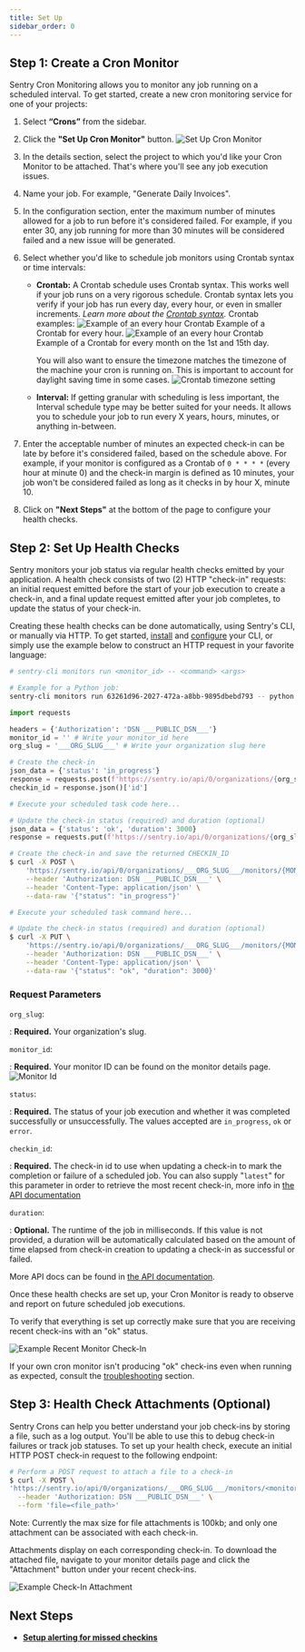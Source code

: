```yaml
---
title: Set Up
sidebar_order: 0
---
```


## Step 1: Create a Cron Monitor

Sentry Cron Monitoring allows you to monitor any job running on a scheduled interval. To get started, create a new cron monitoring service for one of your projects:

1. Select **“Crons”** from the sidebar.

2. Click the **"Set Up Cron Monitor"** button.
   ![Set Up Cron Monitor](cron-setup.png)

3. In the details section, select the project to which you'd like your Cron Monitor to be attached. That's where you'll see any job execution issues.

4. Name your job. For example, "Generate Daily Invoices".

5. In the configuration section, enter the maximum number of minutes allowed for a job to run before it's considered failed. For example, if you enter 30, any job running for more than 30 minutes will be considered failed and a new issue will be generated.

6. Select whether you'd like to schedule job monitors using Crontab syntax or time intervals:

   - **Crontab:** A Crontab schedule uses Crontab syntax. This works well if your job runs on a very rigorous schedule. Crontab syntax lets you verify if your job has run every day, every hour, or even in smaller increments. _Learn more about the [Crontab syntax](https://en.wikipedia.org/wiki/Cron)._ Crontab examples:
     ![Example of an every hour Crontab](cron-setup-crontab-example-1.png)
     Example of a Crontab for every hour.
     ![Example of an every hour Crontab](cron-setup-crontab-example-2.png)
     Example of a Crontab for every month on the 1st and 15th day.

     You will also want to ensure the timezone matches the timezone of the machine your cron is running on. This is important to account for daylight saving time in some cases.
     ![Crontab timezone setting](cron-setup-crontab-timezone.png)

   - **Interval:** If getting granular with scheduling is less important, the Interval schedule type may be better suited for your needs. It allows you to schedule your job to run every X years, hours, minutes, or anything in-between.

7. Enter the acceptable number of minutes an expected check-in can be late by before it's considered failed, based on the schedule above. For example, if your monitor is configured as a Crontab of `0 * * * *` (every hour at minute 0) and the check-in margin is defined as 10 minutes, your job won't be considered failed as long as it checks in by hour X, minute 10.

8. Click on **"Next Steps"** at the bottom of the page to configure your health checks.

## Step 2: Set Up Health Checks

Sentry monitors your job status via regular health checks emitted by your application. A health check consists of two (2) HTTP "check-in" requests: an initial request emitted before the start of your job execution to create a check-in, and a final update request emitted after your job completes, to update the status of your check-in.

Creating these health checks can be done automatically, using Sentry's CLI, or manually via HTTP. To get started, [install](/product/cli/installation) and [configure](/product/cli/configuration) your CLI, or simply use the example below to construct an HTTP request in your favorite language:

```bash {tabTitle: CLI}
# sentry-cli monitors run <monitor_id> -- <command> <args>

# Example for a Python job:
sentry-cli monitors run 63261d96-2027-472a-a8bb-9895dbebd793 -- python path/to/file.py
```

```python
import requests

headers = {'Authorization': 'DSN ___PUBLIC_DSN___'}
monitor_id = '' # Write your monitor_id here
org_slug = '___ORG_SLUG___' # Write your organization slug here

# Create the check-in
json_data = {'status': 'in_progress'}
response = requests.post(f'https://sentry.io/api/0/organizations/{org_slug}/monitors/{monitor_id}/checkins/', headers=headers, json=json_data)
checkin_id = response.json()['id']

# Execute your scheduled task code here...

# Update the check-in status (required) and duration (optional)
json_data = {'status': 'ok', 'duration': 3000}
response = requests.put(f'https://sentry.io/api/0/organizations/{org_slug}/monitors/{monitor_id}/checkins/{checkin_id}/', headers=headers, json=json_data)
```

```bash {tabTitle: curl}
# Create the check-in and save the returned CHECKIN_ID
$ curl -X POST \
    'https://sentry.io/api/0/organizations/___ORG_SLUG___/monitors/{MONITOR_ID}/checkins/' \
    --header 'Authorization: DSN ___PUBLIC_DSN___' \
    --header 'Content-Type: application/json' \
    --data-raw '{"status": "in_progress"}'

# Execute your scheduled task command here...

# Update the check-in status (required) and duration (optional)
$ curl -X PUT \
    'https://sentry.io/api/0/organizations/___ORG_SLUG___/monitors/{MONITOR_ID}/checkins/{CHECKIN_ID}/' \
    --header 'Authorization: DSN ___PUBLIC_DSN___' \
    --header 'Content-Type: application/json' \
    --data-raw '{"status": "ok", "duration": 3000}'
```

### Request Parameters

`org_slug`:

: **Required.** Your organization's slug.

`monitor_id`:

: **Required.** Your monitor ID can be found on the monitor details page.
![Monitor Id](cron-id-example.png)

`status`:

: **Required.** The status of your job execution and whether it was completed successfully or unsuccessfully. The values accepted are `in_progress`, `ok` or `error`.

`checkin_id`:

: **Required.** The check-in id to use when updating a check-in to mark the completion or failure of a scheduled job. You can also supply "`latest`" for this parameter in order to retrieve the most recent check-in, more info in [the API documentation](/api/crons/update-a-checkin/)

`duration`:

: **Optional.** The runtime of the job in milliseconds. If this value is not provided, a duration will be automatically calculated based on the amount of time elapsed from check-in creation to updating a check-in as successful or failed.

More API docs can be found in [the API documentation](/api/crons/).

Once these health checks are set up, your Cron Monitor is ready to observe and report on future scheduled job executions.

To verify that everything is set up correctly make sure that you are receiving recent check-ins with an "ok" status.

![Example Recent Monitor Check-In](cron-recent-checkin.png)

If your own cron monitor isn't producing "ok" check-ins even when running as expected, consult the [troubleshooting](/product/crons/troubleshooting/) section.

## Step 3: Health Check Attachments (Optional)

Sentry Crons can help you better understand your job check-ins by storing a file, such as a log output. You'll be able to use this to debug check-in failures or track job statuses. To set up your health check, execute an initial HTTP POST check-in request to the following endpoint:

```bash {tabTitle: curl}
# Perform a POST request to attach a file to a check-in
$ curl -X POST \
'https://sentry.io/api/0/organizations/___ORG_SLUG___/monitors/<monitor_id>/checkins/<checkin_id>/attachment/' \
  --header 'Authorization: DSN ___PUBLIC_DSN___' \
  --form 'file=<file_path>'
```

Note: Currently the max size for file attachments is 100kb; and only one attachment can be associated with each check-in.

Attachments display on each corresponding check-in. To download the attached file, navigate to your monitor details page and click the "Attachment" button under your recent check-ins.

![Example Check-In Attachment](cron-attachment-example.png)

## Next Steps

- **[Setup alerting for missed checkins](../alerts/)**
